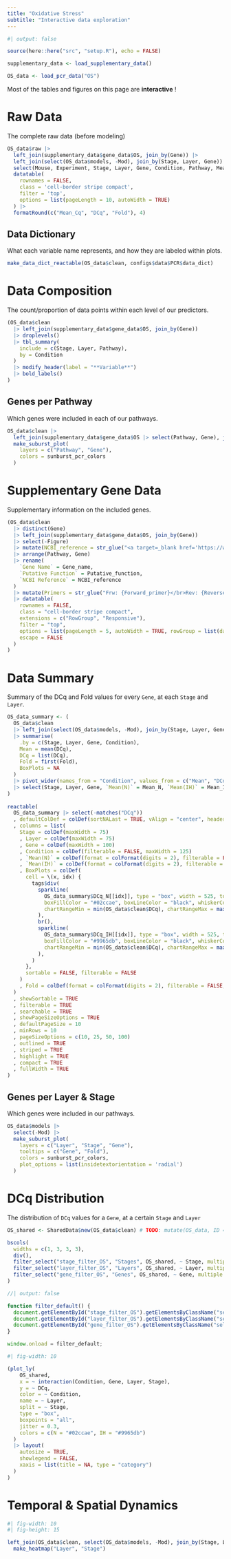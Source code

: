 ```yaml
---
title: "Oxidative Stress"
subtitle: "Interactive data exploration"
---
```


```r
#| output: false

source(here::here("src", "setup.R"), echo = FALSE)

supplementary_data <- load_supplementary_data()

OS_data <- load_pcr_data("OS")
```

::: {.callout-tip appearance="simple"}
Most of the tables and figures on this page are **interactive** !
:::

# Raw Data

The complete raw data (before modeling)

```r
OS_data$raw |> 
  left_join(supplementary_data$gene_data$OS, join_by(Gene)) |> 
  left_join(select(OS_data$models, -Mod), join_by(Stage, Layer, Gene)) |> 
  select(Mouse, Experiment, Stage, Layer, Gene, Condition, Pathway, Mean_Cq, DCq, Fold) |> 
  datatable(
    rownames = FALSE,
    class = 'cell-border stripe compact',
    filter = 'top',
    options = list(pageLength = 10, autoWidth = TRUE)
  ) |> 
  formatRound(c("Mean_Cq", "DCq", "Fold"), 4)
```

## Data Dictionary

What each variable name represents, and how they are labeled within plots.

```r
make_data_dict_reactable(OS_data$clean, configs$data$PCR$data_dict)
```


# Data Composition

The count/proportion of data points within each level of our predictors.

```r
(OS_data$clean
  |> left_join(supplementary_data$gene_data$OS, join_by(Gene))
  |> droplevels()
  |> tbl_summary(
    include = c(Stage, Layer, Pathway),
    by = Condition
  )
  |> modify_header(label = "**Variable**") 
  |> bold_labels()
)
```

## Genes per Pathway

Which genes were included in each of our pathways.

```r
OS_data$clean |> 
  left_join(supplementary_data$gene_data$OS |> select(Pathway, Gene), join_by(Gene)) |> 
  make_suburst_plot(
    layers = c("Pathway", "Gene"),
    colors = sunburst_pcr_colors
  )
```


# Supplementary Gene Data

Supplementary information on the included genes.

```r
(OS_data$clean
  |> distinct(Gene)
  |> left_join(supplementary_data$gene_data$OS, join_by(Gene))
  |> select(-Figure)
  |> mutate(NCBI_reference = str_glue("<a target=_blank href='https://www.ncbi.nlm.nih.gov/gene/?term={NCBI_reference}'>{NCBI_reference}</a>"))
  |> arrange(Pathway, Gene)
  |> rename(
    `Gene Name` = Gene_name,
    `Putative Function` = Putative_function,
    `NCBI Reference` = NCBI_reference
  )
  |> mutate(Primers = str_glue("Frw: {Forward_primer}</br>Rev: {Reverse_primer}"), .keep = "unused")
  |> datatable(
    rownames = FALSE,
    class = "cell-border stripe compact",
    extensions = c("RowGroup", "Responsive"),
    filter = "top",
    options = list(pageLength = 5, autoWidth = TRUE, rowGroup = list(dataSrc = 1)),
    escape = FALSE
  )
)
```


# Data Summary

Summary of the DCq and Fold values for every `Gene`, at each `Stage` and `Layer`.

```r
OS_data_summary <- (
  OS_data$clean
  |> left_join(select(OS_data$models, -Mod), join_by(Stage, Layer, Gene))
  |> summarise(
    .by = c(Stage, Layer, Gene, Condition),
    Mean = mean(DCq),
    DCq = list(DCq), 
    Fold = first(Fold),
    BoxPlots = NA
  )
  |> pivot_wider(names_from = "Condition", values_from = c("Mean", "DCq", "Fold"))
  |> select(Stage, Layer, Gene, `Mean(N)` = Mean_N, `Mean(IH)` = Mean_IH, BoxPlots, DCq_N, DCq_IH, Fold = Fold_IH)
)
  
reactable(
  OS_data_summary |> select(-matches("DCq"))
  , defaultColDef = colDef(sortNALast = TRUE, vAlign = "center", headerVAlign = "center", align = "center")
  , columns = list(
    Stage = colDef(maxWidth = 75)
    , Layer = colDef(maxWidth = 75)
    , Gene = colDef(maxWidth = 100)
    , Condition = colDef(filterable = FALSE, maxWidth = 125)
    , `Mean(N)` = colDef(format = colFormat(digits = 2), filterable = FALSE, maxWidth = 100)
    , `Mean(IH)` = colDef(format = colFormat(digits = 2), filterable = FALSE, maxWidth = 100)
    , BoxPlots = colDef(
      cell = \(x, idx) {
        tags$div(
          sparkline(
            OS_data_summary$DCq_N[[idx]], type = "box", width = 525, tooltipFormatFieldlist = c('lw', 'lq', 'med', 'uq', 'rw'), 
            boxFillColor = "#02ccae", boxLineColor = "black", whiskerColor = "black", medianColor = "grey50", lineColor = "black",
            chartRangeMin = min(OS_data$clean$DCq), chartRangeMax = max(OS_data$clean$DCq)
          ),
          br(),
          sparkline(
            OS_data_summary$DCq_IH[[idx]], type = "box", width = 525, tooltipFormatFieldlist = c('lw', 'lq', 'med', 'uq', 'rw'),
            boxFillColor = "#9965db", boxLineColor = "black", whiskerColor = "black", medianColor = "grey50", lineColor = "black",
            chartRangeMin = min(OS_data$clean$DCq), chartRangeMax = max(OS_data$clean$DCq)
          ),
        )
      },
      sortable = FALSE, filterable = FALSE
    )
    , Fold = colDef(format = colFormat(digits = 2), filterable = FALSE, maxWidth = 75)
  )
  , showSortable = TRUE
  , filterable = TRUE
  , searchable = TRUE
  , showPageSizeOptions = TRUE
  , defaultPageSize = 10
  , minRows = 10
  , pageSizeOptions = c(10, 25, 50, 100)
  , outlined = TRUE
  , striped = TRUE
  , highlight = TRUE
  , compact = TRUE
  , fullWidth = TRUE
)
```


## Genes per Layer & Stage

Which genes were included in our pathways.

```r
OS_data$models |> 
  select(-Mod) |> 
  make_suburst_plot(
    layers = c("Layer", "Stage", "Gene"), 
    tooltips = c("Gene", "Fold"),
    colors = sunburst_pcr_colors,
    plot_options = list(insidetextorientation = 'radial')
  )
```


# DCq Distribution

The distribution of `DCq` values for a `Gene`, at a certain `Stage` and `Layer`

```r
OS_shared <- SharedData$new(OS_data$clean) # TODO: mutate(OS_data, ID = str_glue("Layer: {Layer}, Stage: {Stage}, Gene: {Gene}"), .by = c(Stage, Layer, Gene))

bscols(
  widths = c(1, 3, 3, 3),
  div(),
  filter_select("stage_filter_OS", "Stages", OS_shared, ~ Stage, multiple = FALSE),
  filter_select("layer_filter_OS", "Layers", OS_shared, ~ Layer, multiple = FALSE),
  filter_select("gene_filter_OS", "Genes", OS_shared, ~ Gene, multiple = FALSE)
)
```

```js
//| output: false

function filter_default() {
  document.getElementById("stage_filter_OS").getElementsByClassName("selectized")[0].selectize.setValue("P8", false)
  document.getElementById("layer_filter_OS").getElementsByClassName("selectized")[0].selectize.setValue("PC", false) 
  document.getElementById("gene_filter_OS").getElementsByClassName("selectized")[0].selectize.setValue("Apex1", false)
}

window.onload = filter_default;
```

```r
#| fig-width: 10

(plot_ly(
    OS_shared,
    x = ~ interaction(Condition, Gene, Layer, Stage),
    y = ~ DCq,
    color = ~ Condition,
    name = ~ Layer,
    split = ~ Stage,
    type = "box",
    boxpoints = "all", 
    jitter = 0.3,
    colors = c(N = "#02ccae", IH = "#9965db")
  )
  |> layout(
    autosize = TRUE, 
    showlegend = FALSE, 
    xaxis = list(title = NA, type = "category")
  )
)
```


# Temporal & Spatial Dynamics

```r
#| fig-width: 10
#| fig-height: 15

left_join(OS_data$clean, select(OS_data$models, -Mod), join_by(Stage, Layer, Gene)) |> 
  make_heatmap("Layer", "Stage")
```
